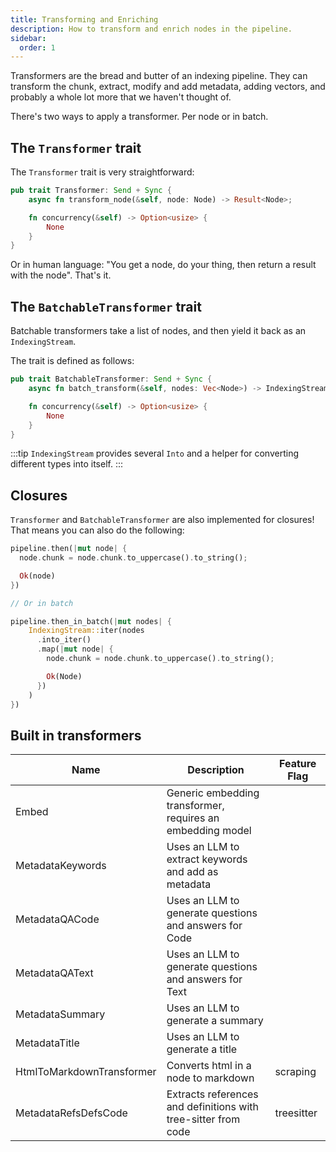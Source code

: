 ```yaml
---
title: Transforming and Enriching
description: How to transform and enrich nodes in the pipeline.
sidebar:
  order: 1
---
```


Transformers are the bread and butter of an indexing pipeline. They can transform the chunk, extract, modify and add metadata, adding vectors, and probably a whole lot more that we haven't thought of.

There's two ways to apply a transformer. Per node or in batch.

## The `Transformer` trait

The `Transformer` trait is very straightforward:

```rust
pub trait Transformer: Send + Sync {
    async fn transform_node(&self, node: Node) -> Result<Node>;

    fn concurrency(&self) -> Option<usize> {
        None
    }
}
```

Or in human language: "You get a node, do your thing, then return a result with the node". That's it.

## The `BatchableTransformer` trait

Batchable transformers take a list of nodes, and then yield it back as an `IndexingStream`.

The trait is defined as follows:

```rust
pub trait BatchableTransformer: Send + Sync {
    async fn batch_transform(&self, nodes: Vec<Node>) -> IndexingStream;

    fn concurrency(&self) -> Option<usize> {
        None
    }
}
```

:::tip
`IndexingStream` provides several `Into` and a helper for converting different types into itself.
:::

## Closures

`Transformer` and `BatchableTransformer` are also implemented for closures! That means you can also do the following:

```rust
pipeline.then(|mut node| {
  node.chunk = node.chunk.to_uppercase().to_string();

  Ok(node)
})

// Or in batch

pipeline.then_in_batch(|mut nodes| {
    IndexingStream::iter(nodes
      .into_iter()
      .map(|mut node| {
        node.chunk = node.chunk.to_uppercase().to_string();

        Ok(Node)
      })
    )
})
```

## Built in transformers

<small>

| Name                      | Description                                                    | Feature Flag |
| ------------------------- | -------------------------------------------------------------- | ------------ |
| Embed                     | Generic embedding transformer, requires an embedding model     |              |
| MetadataKeywords          | Uses an LLM to extract keywords and add as metadata            |              |
| MetadataQACode            | Uses an LLM to generate questions and answers for Code         |              |
| MetadataQAText            | Uses an LLM to generate questions and answers for Text         |              |
| MetadataSummary           | Uses an LLM to generate a summary                              |              |
| MetadataTitle             | Uses an LLM to generate a title                                |              |
| HtmlToMarkdownTransformer | Converts html in a node to markdown                            | scraping     |
| MetadataRefsDefsCode      | Extracts references and definitions with tree-sitter from code | treesitter   |

</small>
